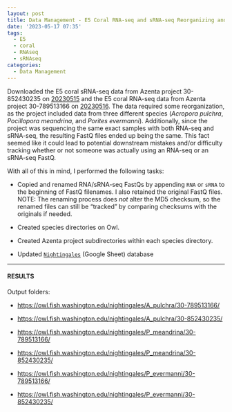```yaml
---
layout: post
title: Data Management - E5 Coral RNA-seq and sRNA-seq Reorganizing and Renaming
date: '2023-05-17 07:35'
tags: 
  - E5
  - coral
  - RNAseq
  - sRNAseq
categories: 
  - Data Management
---
```

Downloaded the E5 coral sRNA-seq data from Azenta project 30-852430235 on [20230515](https://robertslab.github.io/sams-notebook/2023/05/15/Data-Received-Coral-sRNA-seq-Data-from-Azenta-Project-30-852430235.html) and the E5 coral RNA-seq data from Azenta project 30-789513166  on [20230516](https://robertslab.github.io/sams-notebook/2023/05/16/Data-Received-Coral-RNA-seq-Data-from-Azenta-Project-30-789513166.html). The data required some reorganization, as the project included data from three different species (_Acropora pulchra_, _Pocillopora meandrina_, and _Porites evermanni_). Additionally, since the project was sequencing the same exact samples with both RNA-seq and sRNA-seq, the resulting FastQ files ended up being the same. This fact seemed like it could lead to potential downstream mistakes and/or difficulty tracking whether or not someone was actually using an RNA-seq or an sRNA-seq FastQ.

With all of this in mind, I performed the following tasks:

- Copied and renamed RNA/sRNA-seq FastQs by appending `RNA` or `sRNA` to the beginning of FastQ filenames. I also retained the original FastQ files. NOTE: The renaming process does _not_ alter the MD5 checksum, so the renamed files can still be "tracked" by comparing checksums with the originals if needed.

- Created species directories on Owl.

- Created Azenta project subdirectories within each species directory.

- Updated [`Nightingales`](https://b.link/nightingales) (Google Sheet) database


---

#### RESULTS

Output folders:

- [https://owl.fish.washington.edu/nightingales/A_pulchra/30-789513166/](https://owl.fish.washington.edu/nightingales/A_pulchra/30-789513166/)

- [https://owl.fish.washington.edu/nightingales/A_pulchra/30-852430235/](https://owl.fish.washington.edu/nightingales/A_pulchra/30-852430235/)

- [https://owl.fish.washington.edu/nightingales/P_meandrina/30-789513166/](https://owl.fish.washington.edu/nightingales/P_meandrina/30-789513166/)

- [https://owl.fish.washington.edu/nightingales/P_meandrina/30-852430235/](https://owl.fish.washington.edu/nightingales/P_meandrina/30-852430235/)

- [https://owl.fish.washington.edu/nightingales/P_evermanni/30-789513166/](https://owl.fish.washington.edu/nightingales/P_evermanni/30-789513166/)

- [https://owl.fish.washington.edu/nightingales/P_evermanni/30-852430235/](https://owl.fish.washington.edu/nightingales/P_evermanni/30-852430235/)

